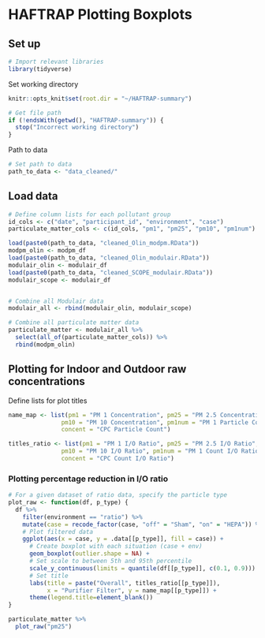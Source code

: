 # HAFTRAP Plotting Boxplots


## Set up
```r
# Import relevant libraries
library(tidyverse)
```

Set working directory
```r
knitr::opts_knit$set(root.dir = "~/HAFTRAP-summary")
```

```r
# Get file path
if (!endsWith(getwd(), "HAFTRAP-summary")) {
  stop("Incorrect working directory")
}
```

Path to data
```r
# Set path to data
path_to_data <- "data_cleaned/"
```

## Load data
```r
# Define column lists for each pollutant group
id_cols <- c("date", "participant_id", "environment", "case")
particulate_matter_cols <- c(id_cols, "pm1", "pm25", "pm10", "pm1num")

load(paste0(path_to_data, "cleaned_Olin_modpm.RData"))
modpm_olin <- modpm_df
load(paste0(path_to_data, "cleaned_Olin_modulair.RData"))
modulair_olin <- modulair_df
load(paste0(path_to_data, "cleaned_SCOPE_modulair.RData"))
modulair_scope <- modulair_df


# Combine all Modulair data
modulair_all <- rbind(modulair_olin, modulair_scope)

# Combine all particulate matter data
particulate_matter <- modulair_all %>% 
  select(all_of(particulate_matter_cols)) %>%
  rbind(modpm_olin)
```


## Plotting for Indoor and Outdoor raw concentrations
Define lists for plot titles
```r
name_map <- list(pm1 = "PM 1 Concentration", pm25 = "PM 2.5 Concentration",
               pm10 = "PM 10 Concentration", pm1num = "PM 1 Particle Count",
               concent = "CPC Particle Count")

titles_ratio <- list(pm1 = "PM 1 I/O Ratio", pm25 = "PM 2.5 I/O Ratio",
               pm10 = "PM 10 I/O Ratio", pm1num = "PM 1 Count I/O Ratio",
               concent = "CPC Count I/O Ratio")
```

### Plotting percentage reduction in I/O ratio
```r
# For a given dataset of ratio data, specify the particle type
plot_raw <- function(df, p_type) {
  df %>%
    filter(environment == "ratio") %>%
    mutate(case = recode_factor(case, "off" = "Sham", "on" = "HEPA")) %>%
    # Plot filtered data
    ggplot(aes(x = case, y = .data[[p_type]], fill = case)) +
      # Create boxplot with each situation (case + env)
      geom_boxplot(outlier.shape = NA) +
      # Set scale to between 5th and 95th percentile
      scale_y_continuous(limits = quantile(df[[p_type]], c(0.1, 0.9))) +
      # Set title
      labs(title = paste("Overall", titles_ratio[[p_type]]),
           x = "Purifier Filter", y = name_map[[p_type]]) +
      theme(legend.title=element_blank())
}
```

```r
particulate_matter %>%
  plot_raw("pm25")
```

